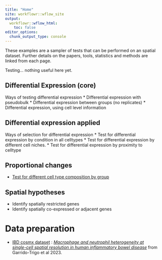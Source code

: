 ```yaml
---
title: "Home"
site: workflowr::wflow_site
output:
  workflowr::wflow_html:
    toc: false
editor_options:
  chunk_output_type: console
---
```


These examples are a sampler of tests that can be performed on an spatial dataset. Further details on the papers, tools, statistics and methods are linked from each page.

Testing... nothing useful here yet.

## Differential Expression (core)

Ways of testing differential expression
* Differential expression with pseudobulk
* Differential expression between groups (no replicates)
* Differential expression, using cell level information

## Differential expression applied

Ways of selection for differential expression
* Test for differential expression by condition in all celltypes
* Test for differential expression by different cell niches.
* Test for differential expression by proximity to celltype

## Proportional changes

* [Test for different cell type composition by group](e_CompositionChange.html)

## Spatial hypotheses

* Identify spatially restricted genes
* Identify spatially co-expressed or adjacent genes



# Data preparation

* [IBD cosmx dataset](d_cosmxIBD.html) :  [_Macrophage and neutrophil heterogeneity at single-cell spatial resolution in human inflammatory bowel disease_](https://www.ncbi.nlm.nih.gov/pubmed/37495570) from Garrido-Trigo et al 2023.


